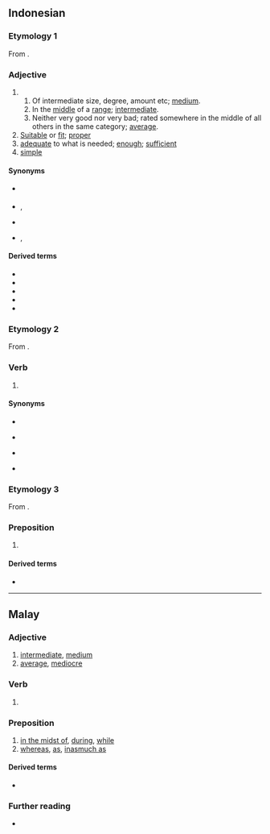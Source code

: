 ==Indonesian==

===Etymology 1===
From {{inh|id|ms|sedang}}.

===Adjective===
{{id-adj}}

# {{lb|id|middle of something}}
## Of intermediate size, degree, amount etc; [[medium]].
## In the [[middle]] of a [[range]]; [[intermediate]].
## Neither very good nor very bad; rated somewhere in the middle of all others in the same category; [[average]].
# [[suitable|Suitable]] or [[fit]]; [[proper]]
# [[adequate]] to what is needed; [[enough]]; [[sufficient]]
# [[simple]]

====Synonyms====
* {{sense|intermediate}} {{l|id|menengah}}
* {{sense|suitable}} {{l|id|patut}},  {{l|id|pantas}}
* {{sense|sufficient}} {{l|id|cukup}}
* {{sense|simple}} {{l|id|sederhana}},  {{l|id|ugahari}}

====Derived terms====
* {{l|id|menyedang}}
* {{l|id|menyedang-nyedang}}
* {{l|id|menyedang-nyedangkan}}
* {{l|id|menyedangkan}}
* {{l|id|sedang-menyedang}}

===Etymology 2===
From {{inh|id|ms|sedang}}.

===Verb===
{{head|id|verb}}

# {{lb|id|auxiliary}} {{non-gloss|[[progressive aspect|Progressive aspect]] without necessarily a final perspective.}}
#: {{ux|id|Dia '''sedang''' kelaparan|She '''is''' starv'''ing''' now}}

====Synonyms====
* {{l|id|baru saja}}
* {{l|id|lagi}} {{q|colloquial}}
* {{l|id|masih}}
* {{l|id|pada}} {{q|colloquial}}

===Etymology 3===
From {{inh|id|ms|sedang}}.

===Preposition===
{{id-prep}}

# {{synonym of|id|sedangkan}}

====Derived terms====
* {{l|id|sedangkan}}

----

==Malay==

===Adjective===
{{ms-adj|j=سدڠ}}

# [[intermediate]], [[medium]]
# [[average]], [[mediocre]]

===Verb===
{{ms-verb|j=سدڠ}}

# {{lb|ms|auxiliary}} {{n-g|Progressive aspect without necessarily a final perspective.}}

===Preposition===
{{ms-prep|j=سدڠ}}

# [[in the midst of]], [[during]], [[while]]
# [[whereas]], [[as]], [[inasmuch as]]

====Derived terms====
* {{l|ms|sedangkan}}

===Further reading===
* {{R:PRPM}}